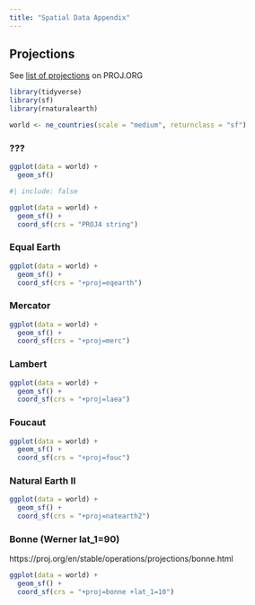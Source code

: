 ```yaml
---
title: "Spatial Data Appendix"
---
```


## Projections

See [list of projections](https://proj.org/en/stable/operations/projections/index.html) on PROJ.ORG

```r
library(tidyverse)
library(sf)
library(rnaturalearth)
```

```r
world <- ne_countries(scale = "medium", returnclass = "sf")
```

### ???

```r
ggplot(data = world) +
  geom_sf()
```

```r
#| include: false

ggplot(data = world) +
  geom_sf() +
  coord_sf(crs = "PROJ4 string")
```


### Equal Earth

```r
ggplot(data = world) +
  geom_sf() +
  coord_sf(crs = "+proj=eqearth")
```



### Mercator

```r
ggplot(data = world) +
  geom_sf() +
  coord_sf(crs = "+proj=merc")
```


### Lambert 

```r
ggplot(data = world) +
  geom_sf() + 
  coord_sf(crs = "+proj=laea")
```


### Foucaut
```r
ggplot(data = world) +
  geom_sf() + 
  coord_sf(crs = "+proj=fouc")
```

### Natural Earth II
```r
ggplot(data = world) +
  geom_sf() + 
  coord_sf(crs = "+proj=natearth2")
```



### Bonne (Werner lat_1=90)

https://proj.org/en/stable/operations/projections/bonne.html

```r
ggplot(data = world) +
  geom_sf() + 
  coord_sf(crs = "+proj=bonne +lat_1=10")
```
